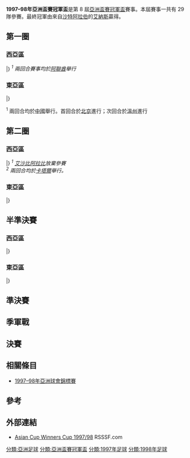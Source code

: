 {{Infobox 國際足球賽事賽季
| tourney_name          = 亞洲盃賽冠軍盃
| year                  = 1997–98
| other_titles          = 1997–98 Asian Cup Winners' Cup
| image                 = 
| size                  = 
| caption               = 
| edition               = 8
| defending_champ_other = 
| dates                 = 1997年7月–1998年4月12日
| num_teams             = 29 隊
| associations          = 29
| champion_other        = {{flagicon|KSA}} [[艾納斯足球會|艾納斯]]
| count                 = 1
| second_other          = {{flagicon|KOR}} [[水原三星藍翼足球俱樂部|水原三星藍翼]]
| third_other           = {{flagicon|CHN}} [[北京國安足球俱樂部|北京國安]]
| fourth_other          = {{flagicon|TKM|1997}} [[高柏達阿什哈巴德|高柏達]]
| matches               = 41
| goals                 = 138
| attendance            = 
| top_scorer            = 
| player                = 
| prevseason            = [[1996–97年亞洲盃賽冠軍盃|1996–97]]
| nextseason            = [[1998–99年亞洲盃賽冠軍盃|1998–99]]
}}
'''1997–98年亞洲盃賽冠軍盃'''是第 8 屆[[亞洲盃賽冠軍盃|亞洲盃賽冠軍盃]]賽事。本屆賽事一共有 29 隊參賽。最終冠軍由來自[[沙特阿拉伯足球協會|沙特阿拉伯]]的[[艾納斯足球會|艾納斯]]贏得。

== 第一圈 ==
=== 西亞區 ===
{{TwoLegStart}}
{{TwoLegResult|'''[[卡拉特足球會|卡拉特阿拉木圖]]'''|KAZ|4–2|[[華赫殊庫爾干秋別|華赫殊]]|TJK|3–0|1–2}}
{{TwoLegResult|'''[[高柏達阿什哈巴德|高柏達]]'''|TKM|6–3|[[費爾干納納夫茲足球俱樂部|尼夫治]]|UZB|4–0|2–3|var1=1997}}
{{TwoLegResult|'''[[艾沙比阿拉比足球會|艾沙比阿拉比]]'''|UAE|4–3<sup>1</sup>|[[艾阿里荷台達足球會|艾阿里荷台達]]|YEM|2–0|2–3}}
{{TwoLegResult|[[內澤默體育會|內澤默]]|LIB|0–3|'''[[加拉法體育俱樂部|伊迪哈德]]'''|QAT|0–0|0–3}}
{{TwoLegResult|[[阿爾巴林體育會|巴林SC]]|BHR|4–5|'''[[卡斯馬體育會|卡斯馬]]'''|KUW|2–3|2–2}}
{{TwoLegResult|[[艾錫卜足球會|艾錫卜]]|OMA|3–4|'''[[艾爾索達體育會|艾爾索達]]'''|IRQ|3–2|0–2|var2=1991}}
{{TwoLegResult|'''[[巴格設拉子足球會|巴格設拉子]]'''|IRN|輪空||||}}
{{TwoLegResult|'''[[艾納斯足球會|艾納斯]]'''|KSA|輪空||||}}
{{TwoLegResult|[[AiK比什凱克|AiK比什凱克]]|KGZ|放棄參賽||||}}
|}
''<sup>1</sup> 兩回合賽事均於[[阿聯酋|阿聯酋]]舉行''

=== 東亞區 ===
{{TwoLegStart}}
{{TwoLegResult|'''[[東孟加拉足球俱樂部|東賓高]]'''|IND|11–0|[[尼泊爾軍隊足球會|特里布萬]]|NEP|8–0|3–0}}
{{TwoLegResult|[[奧班尼迪坦斯|奧班尼迪坦斯]]|SRI|0–8|'''[[達卡阿巴罕尼|阿巴罕尼]]'''|BAN|0–5|0–3}}
{{TwoLegResult|'''[[北京國安足球俱樂部|北京國安]]'''|CHN|12–0<sup>1</sup>|[[新拉迪安特體育俱樂部|拉迪恩]]|MDV|4–0|8–0}}
{{TwoLegResult|[[花花足球會|快譯通]]|HKG|3–6|'''[[勇士足球會|新加坡武裝部隊]]'''|SIN|2–3|1–3}}
{{TwoLegResult|'''[[水原三星藍翼足球俱樂部|水原三星藍翼]]'''|KOR|9–1|[[胡志明市海關足球會|海關]]|VIE|5–1|4–0}}
{{TwoLegResult|'''[[空軍中央足球俱樂部|泰國皇家空軍]]'''|THA|2–1|[[馬來西亞電訊足球會|馬六甲電訊]]|MAS|0–0|2–1}}
{{TwoLegResult|'''[[東京綠茵|川崎綠茵]]'''|JPN|輪空||||}}
{{TwoLegResult|'''[[望加錫足球俱樂部|PSM望加錫]]'''|IDN|輪空||||}}
|}

<sup>1</sup> 兩回合均於[[中國|中國]]舉行。首回合於[[北京|北京]]進行；次回合於[[溫州|溫州]]進行

== 第二圈 ==
=== 西亞區 ===
{{TwoLegStart}}
{{TwoLegResult|[[卡拉特足球會|卡拉特阿拉木圖]]|KAZ|3–3{{agr}}|'''[[高柏達阿什哈巴德|高柏達]]'''|TKM|3–1|0–2|var2=1997}}
{{TwoLegResult|[[艾沙比阿拉比足球會|艾沙比阿拉比]]|UAE|(w/o) <sup>1</sup>|'''[[艾納斯足球會|艾納斯]]'''|KSA||}}
{{TwoLegResult|[[巴格設拉子足球會|巴格設拉子]]|IRN|2–3|'''[[艾爾索達體育會|艾爾索達]]'''|IRQ|1–1|1–2|var2=1991}}
{{TwoLegResult|'''[[加拉法體育俱樂部|伊迪哈德]]'''|QAT|1–0<sup>2</sup>|[[卡斯馬體育會|卡斯馬]]'''|KUW|1–0|0–0}}
|}
''<sup>1</sup> [[艾沙比阿拉比足球會|艾沙比阿拉比]]放棄參賽'' <br> 
''<sup>2</sup> 兩回合均於[[卡塔爾|卡塔爾]]舉行。''

=== 東亞區 ===
{{TwoLegStart}}
{{TwoLegResult|[[空軍中央足球俱樂部|泰國皇家空軍]]|THA|1–2|'''[[望加錫足球俱樂部|PSM望加錫]]'''|IDN|1–2|0–0}}
{{TwoLegResult|[[勇士足球會|新加坡武裝部隊]]'''|SIN|0–8|'''[[水原三星藍翼足球俱樂部|水原三星藍翼]]'''|KOR|0–2|0–6}}
{{TwoLegResult|[[達卡阿巴罕尼|阿巴罕尼]]|BAN|0–3|'''[[北京國安足球俱樂部|北京國安]]'''|CHN|0–1|0–2}}
{{TwoLegResult|'''[[東京綠茵|川崎綠茵]]'''|JPN|5–3|[[東孟加拉足球俱樂部|東賓高]]|IND|5–2|0–1}}
|}

== 半準決賽 ==
=== 西亞區 ===
{{TwoLegStart}}
{{TwoLegResult|'''[[高柏達阿什哈巴德|高柏達]]'''|TKM|5–1|[[艾爾索達體育會|艾爾索達]]|IRQ|4–0|1–1|var1=1997|var2=1991}}
{{TwoLegResult|'''[[艾納斯足球會|艾納斯]]'''|KSA|3–2|[[加拉法體育俱樂部|伊迪哈德]]|QAT|0–0|3–2}}
|}

=== 東亞區 ===
{{TwoLegStart}}
{{TwoLegResult|[[東京綠茵|川崎綠茵]]|JPN|0–3|'''[[北京國安足球俱樂部|北京國安]]'''|CHN|0–2|0–1}}
{{TwoLegResult|[[望加錫足球俱樂部|PSM望加錫]]|IDN|0–13|'''[[水原三星藍翼足球俱樂部|水原三星藍翼]]'''|KOR|0–1|0–12}}
|}

== 準決賽 ==
{{footballbox
|date = 1998年4月10日
|team1 = [[艾納斯足球會|艾納斯]] {{flagicon|KSA}} 
|score = 2 – 1
|team2 = {{flagicon|TKM|1997}} [[高柏達阿什哈巴德|高柏達]]
|goals1 = [[Mohaisen_Al-Jam'an|Mohaisen_Al-Jam'an]] {{goal|10}} <br> [[Majed_Abdullah|Majed Abdullah]] {{goal|39}}
|goals2 = [[Yuri_Magdiýew|Magdiýew]] {{goal|79}}
|stadium = [[利雅得|利雅得]]，[[沙特阿拉伯|沙特阿拉伯]]
}}

{{footballbox
|date = 1998年4月10日
|team1 = [[北京國安足球俱樂部|北京國安]] {{flagicon|CHN}} 
|score = 0 – 5
|team2 = {{flagicon|KOR}} [[水原三星藍翼足球俱樂部|水原三星藍翼]]
|goals1 = 
|goals2 = [[Olariu|Olariu]] {{goal|36}} <br> [[Lee_Ki–Hyung|Lee Ki–Hyung]] {{goal|58}} <br> [[Park_Kun–Ha|Park Kun–Ha]] {{goal|73}} ([[Penalty_shootout_(association_football)|p]]) {{goal|84}} <br> [[Cho_Hyun|Cho Hyun]] {{goal|90}}
|stadium = [[利雅得|利雅得]]，[[沙特阿拉伯|沙特阿拉伯]]
}}

== 季軍戰 ==
{{footballbox
|date = 1998年4月12日
|team1 = [[北京國安足球俱樂部|北京國安]] {{flagicon|CHN}} 
|score = 4 – 1
|team2 = {{flagicon|TKM|1997}} [[高柏達阿什哈巴德|高柏達]]
|goals1 = 
|goals2 = 
|stadium = [[利雅得|利雅得]]，[[沙特阿拉伯|沙特阿拉伯]]
}}

== 決賽 ==
{{footballbox
|date    = 1998年4月12日
|team1   = [[艾納斯足球會|艾納斯]] {{flagicon|KSA}} 
|score   = 1 – 0
|team2   = {{flagicon|KOR}} [[水原三星藍翼足球俱樂部|水原三星藍翼]]
|goals1  = [[Hristo_Stoichkov|Hristo Stoichkov]] {{goal|9}}
|goals2  = 
|stadium = [[法赫德國王國際體育場|法赫德國王國際體育場]]，[[利雅得|利雅得]]，[[沙特阿拉伯|沙特阿拉伯]]
}}

== 相關條目 ==
*[[1997–98年亞洲球會錦標賽|1997–98年亞洲球會錦標賽]]

== 參考 ==
{{reflist|2}}

== 外部連結 ==
*[http://www.rsssf.com/tablesa/ascup98.html#cwc Asian Cup Winners Cup 1997/98]{{Wayback|url=http://www.rsssf.com/tablesa/ascup98.html#cwc |date=20160303212553 }} RSSSF.com{{en}}

{{亞洲盃賽冠軍盃}}

[[分類:亞洲足球|分類:亞洲足球]]
[[分類:亞洲盃賽冠軍盃|分類:亞洲盃賽冠軍盃]]
[[分類:1997年足球|分類:1997年足球]]
[[分類:1998年足球|分類:1998年足球]]